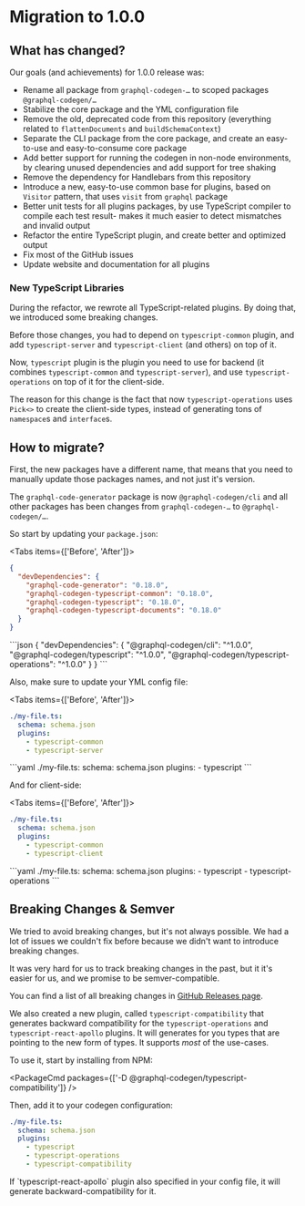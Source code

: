 
# Migration to 1.0.0

## What has changed?

Our goals (and achievements) for 1.0.0 release was:

- Rename all package from `graphql-codegen-…` to scoped packages `@graphql-codegen/…`
- Stabilize the core package and the YML configuration file
- Remove the old, deprecated code from this repository (everything related to `flattenDocuments` and `buildSchemaContext`)
- Separate the CLI package from the core package, and create an easy-to-use and easy-to-consume core package
- Add better support for running the codegen in non-node environments, by clearing unused dependencies and add support for tree shaking
- Remove the dependency for Handlebars from this repository
- Introduce a new, easy-to-use common base for plugins, based on `Visitor` pattern, that uses `visit` from `graphql` package
- Better unit tests for all plugins packages, by use TypeScript compiler to compile each test result- makes it much easier to detect mismatches and invalid output
- Refactor the entire TypeScript plugin, and create better and optimized output
- Fix most of the GitHub issues
- Update website and documentation for all plugins

### New TypeScript Libraries

During the refactor, we rewrote all TypeScript-related plugins. By doing that, we introduced some breaking changes.

Before those changes, you had to depend on `typescript-common` plugin, and add `typescript-server` and `typescript-client` (and others) on top of it.

Now, `typescript` plugin is the plugin you need to use for backend (it combines `typescript-common` and `typescript-server`), and use `typescript-operations` on top of it for the client-side.

The reason for this change is the fact that now `typescript-operations` uses `Pick<>` to create the client-side types, instead of generating tons of `namespace`s and `interface`s.

## How to migrate?

First, the new packages have a different name, that means that you need to manually update those packages names, and not just it's version.

The `graphql-code-generator` package is now `@graphql-codegen/cli` and all other packages has been changes from `graphql-codegen-…` to `@graphql-codegen/…`.

So start by updating your `package.json`:

<Tabs items={['Before', 'After']}>
<Tab>
```json
{
  "devDependencies": {
    "graphql-code-generator": "0.18.0",
    "graphql-codegen-typescript-common": "0.18.0",
    "graphql-codegen-typescript": "0.18.0",
    "graphql-codegen-typescript-documents": "0.18.0"
  }
}
```
</Tab>

<Tab>
```json
{
  "devDependencies": {
    "@graphql-codegen/cli": "^1.0.0",
    "@graphql-codegen/typescript": "^1.0.0",
    "@graphql-codegen/typescript-operations": "^1.0.0"
  }
}
```
</Tab>
</Tabs>

Also, make sure to update your YML config file:

<Tabs items={['Before', 'After']}>
<Tab>
```yaml
./my-file.ts:
  schema: schema.json
  plugins:
    - typescript-common
    - typescript-server
```
</Tab>

<Tab>
```yaml
./my-file.ts:
  schema: schema.json
  plugins:
    - typescript
```
</Tab>
</Tabs>

And for client-side:

<Tabs items={['Before', 'After']}>
<Tab>
```yaml
./my-file.ts:
  schema: schema.json
  plugins:
    - typescript-common
    - typescript-client
```
</Tab>

<Tab>
```yaml
./my-file.ts:
  schema: schema.json
  plugins:
    - typescript
    - typescript-operations
```
</Tab>
</Tabs>

## Breaking Changes & Semver

We tried to avoid breaking changes, but it's not always possible. We had a lot of issues we couldn't fix before because we didn't want to introduce breaking changes.

It was very hard for us to track breaking changes in the past, but it it's easier for us, and we promise to be semver-compatible.

You can find a list of all breaking changes in [GitHub Releases page](https://github.com/dotansimha/graphql-code-generator/releases).

We also created a new plugin, called `typescript-compatibility` that generates backward compatibility for the `typescript-operations` and `typescript-react-apollo` plugins.
It will generates for you types that are pointing to the new form of types. It supports _most_ of the use-cases.

To use it, start by installing from NPM:

<PackageCmd packages={['-D @graphql-codegen/typescript-compatibility']} />

Then, add it to your codegen configuration:

```yaml
./my-file.ts:
  schema: schema.json
  plugins:
    - typescript
    - typescript-operations
    - typescript-compatibility
```

<Callout>
If `typescript-react-apollo` plugin also specified in your config file, it will generate backward-compatibility for it.
</Callout>

